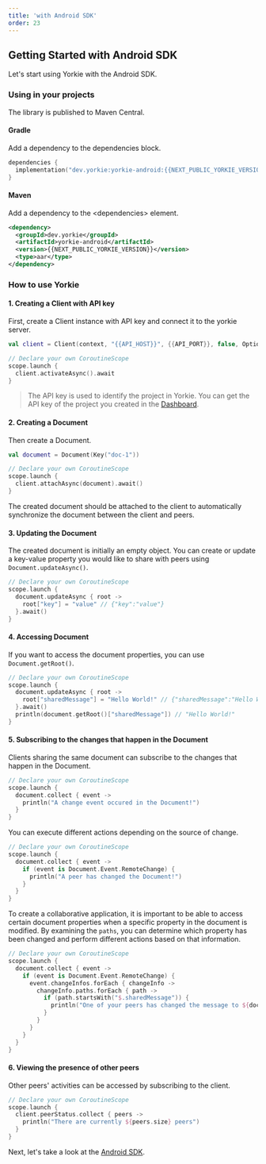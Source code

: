 ```yaml
---
title: 'with Android SDK'
order: 23
---
```


## Getting Started with Android SDK

Let's start using Yorkie with the Android SDK. 

### Using in your projects
The library is published to Maven Central.

#### Gradle
Add a dependency to the dependencies block.

```kotlin
dependencies {
  implementation("dev.yorkie:yorkie-android:{{NEXT_PUBLIC_YORKIE_VERSION}}")
}
```

#### Maven
Add a dependency to the \<dependencies> element.

```xml
<dependency>
  <groupId>dev.yorkie</groupId>
  <artifactId>yorkie-android</artifactId>
  <version>{{NEXT_PUBLIC_YORKIE_VERSION}}</version>
  <type>aar</type>
</dependency>
```

### How to use Yorkie

#### 1. Creating a Client with API key

First, create a Client instance with API key and connect it to the yorkie server.

```kotlin
val client = Client(context, "{{API_HOST}}", {{API_PORT}}, false, Options(apiKey = "xxxxx"))

// Declare your own CoroutineScope
scope.launch {
  client.activateAsync().await	
}
```

> The API key is used to identify the project in Yorkie. You can get the API key of the project you created in the [Dashboard]({{DASHBOARD_PATH}}).

#### 2. Creating a Document

Then create a Document.

```kotlin
val document = Document(Key("doc-1"))

// Declare your own CoroutineScope
scope.launch {
  client.attachAsync(document).await()
}
```

The created document should be attached to the client to automatically synchronize the document between the client and peers.

#### 3. Updating the Document

The created document is initially an empty object. You can create or update a key-value property you would like to share with peers using `Document.updateAsync()`.

```kotlin
// Declare your own CoroutineScope
scope.launch {
  document.updateAsync { root ->
    root["key"] = "value" // {"key":"value"}
  }.await()
}
```

#### 4. Accessing Document

If you want to access the document properties, you can use `Document.getRoot()`.

```kotlin
// Declare your own CoroutineScope
scope.launch {
  document.updateAsync { root ->
    root["sharedMessage"] = "Hello World!" // {"sharedMessage":"Hello World!"}
  }.await()
  println(document.getRoot()["sharedMessage"]) // "Hello World!"
}
```

#### 5. Subscribing to the changes that happen in the Document

Clients sharing the same document can subscribe to the changes that happen in the Document.

```kotlin
// Declare your own CoroutineScope
scope.launch {
  document.collect { event ->
    println("A change event occured in the Document!")
  }
}
```

You can execute different actions depending on the source of change. 

```kotlin
// Declare your own CoroutineScope
scope.launch {
  document.collect { event ->
    if (event is Document.Event.RemoteChange) {
      println("A peer has changed the Document!")
    }
  }
}
```

To create a collaborative application, it is important to be able to access certain document properties when a specific property in the document is modified. By examining the `paths`, you can determine which property has been changed and perform different actions based on that information. 

```kotlin
// Declare your own CoroutineScope
scope.launch {
  document.collect { event ->
    if (event is Document.Event.RemoteChange) {
      event.changeInfos.forEach { changeInfo ->
        changeInfo.paths.forEach { path ->
          if (path.startsWith("$.sharedMessage")) {
            println("One of your peers has changed the message to ${document.getRoot()["sharedMessage"]}")
          }
        }
      }
    }
  }
}
```

#### 6. Viewing the presence of other peers

Other peers' activities can be accessed by subscribing to the client.

```kotlin
// Declare your own CoroutineScope
scope.launch {
  client.peerStatus.collect { peers ->
    println("There are currently ${peers.size} peers")
  }
}
```

Next, let's take a look at the [Android SDK](/docs/android-sdk).
